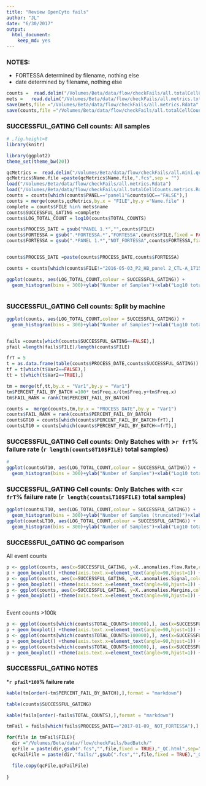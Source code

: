 ```yaml
---
title: "Review OpenCyto fails"
author: "JL"
date: "6/30/2017"
output: 
  html_document: 
    keep_md: yes
---
```

### NOTES:
 - FORTESSA determined by filename, nothing else
 - date determined by filename, nothing else


```r
counts =  read.delim("/Volumes/Beta/data/flow/checkFails/all.totalCellCounts.metrics.txt",stringsAsFactors = FALSE,sep = "\t") 
mets =   read.delim("/Volumes/Beta/data/flow/checkFails/all.metrics.txt",stringsAsFactors = FALSE,sep = "\t") 
save(mets,file ="/Volumes/Beta/data/flow/checkFails/all.metrics.Rdata" )
save(counts,file ="/Volumes/Beta/data/flow/checkFails/all.totalCellCounts.metrics.Rdata" )

```

### SUCCESSFUL_GATING Cell counts: All samples

```r
# ,fig.height=8
library(knitr)

library(ggplot2)
theme_set(theme_bw(20))

qcMetrics =  read.delim("/Volumes/Beta/data/flow/checkFails/all.mini.qc.txt",stringsAsFactors = FALSE,sep = "\t") 
qcMetrics$Name.file =paste(qcMetrics$Name.file,".fcs",sep = "")
load("/Volumes/Beta/data/flow/checkFails/all.metrics.Rdata")
load("/Volumes/Beta/data/flow/checkFails/all.totalCellCounts.metrics.Rdata")
counts = counts[which(counts$PANEL=="panel1"&counts$QC=="FALSE"),]
counts = merge(counts,qcMetrics,by.x = "FILE",by.y ="Name.file" )
complete = counts$FILE %in% mets$name
counts$SUCCESSFUL_GATING =complete 
counts$LOG_TOTAL_COUNT = log10(counts$TOTAL_COUNTS)

counts$PROCESS_DATE = gsub("PANEL 1.*","",counts$FILE)
counts$FORTESSA = gsub(".*FORTESSA.*","FORTESSA",counts$FILE,fixed = FALSE)
counts$FORTESSA = gsub(".*PANEL 1.*","NOT_FORTESSA",counts$FORTESSA,fixed = FALSE)


counts$PROCESS_DATE =paste(counts$PROCESS_DATE,counts$FORTESSA)

counts = counts[which(counts$FILE!="2016-05-03_P2_HB_panel 2_CTL-A_1715_001.fcs"&counts$FILE!="Specimen_001_WHOLE BLOOD BT RBC X1_014.fcs"&counts$FILE!="Specimen_001_WHOLE BLOOD BT RBC X2_015.fcs"&counts$FILE!="2016-05-03_P2_HB_panel 2_CTL-B_1722_002.fcs"),]

ggplot(counts, aes(LOG_TOTAL_COUNT,colour = SUCCESSFUL_GATING)) +
  geom_histogram(bins = 300)+ylab("Number of Samples")+xlab("Log10 total cell count") +facet_wrap(~SUCCESSFUL_GATING)



```

### SUCCESSFUL_GATING Cell counts: Split by machine


```r
ggplot(counts, aes(LOG_TOTAL_COUNT,colour = SUCCESSFUL_GATING)) +
  geom_histogram(bins = 300)+ylab("Number of Samples")+xlab("Log10 total cell count") +facet_wrap(FORTESSA~SUCCESSFUL_GATING)


fails =counts[which(counts$SUCCESSFUL_GATING==FALSE),]
pfail =length(fails$FILE)/length(counts$FILE)

frT = 5
t = as.data.frame(table(counts$PROCESS_DATE,counts$SUCCESSFUL_GATING))
tf = t[which(t$Var2==FALSE),]
tt = t[which(t$Var2==TRUE),]

tm = merge(tf,tt,by.x = "Var1",by.y = "Var1")
tm$PERCENT_FAIL_BY_BATCH =100* tm$Freq.x/(tm$Freq.y+tm$Freq.x)
tm$FAIL_RANK = rank(tm$PERCENT_FAIL_BY_BATCH)

counts =  merge(counts,tm,by.x = "PROCESS_DATE",by.y = "Var1")
counts$FAIL_RANK = rank(counts$PERCENT_FAIL_BY_BATCH)
countsGT10 = counts[which(counts$PERCENT_FAIL_BY_BATCH>frT),]
countsLT10 = counts[which(counts$PERCENT_FAIL_BY_BATCH<=frT),]

```


### SUCCESSFUL_GATING Cell counts: Only Batches with >`r frT`% failure rate (`r length(countsGT10$FILE)` total samples)


```r

# 
ggplot(countsGT10, aes(LOG_TOTAL_COUNT,colour = SUCCESSFUL_GATING)) +
  geom_histogram(bins = 300)+ylab("Number of Samples")+xlab("Log10 total cell count") +facet_wrap(~SUCCESSFUL_GATING)

```

### SUCCESSFUL_GATING Cell counts: Only Batches with <=`r frT`% failure rate (`r length(countsLT10$FILE)` total samples)


```r
ggplot(countsLT10, aes(LOG_TOTAL_COUNT,colour = SUCCESSFUL_GATING)) +
  geom_histogram(bins = 300)+ylab("Number of Samples (truncated)")+xlab("Log10 total cell count") +facet_wrap(~SUCCESSFUL_GATING) +ylim(0,50)
ggplot(countsLT10, aes(LOG_TOTAL_COUNT,colour = SUCCESSFUL_GATING)) +
  geom_histogram(bins = 300)+ylab("Number of Samples")+xlab("Log10 total cell count") +facet_wrap(~SUCCESSFUL_GATING)
```

### SUCCESSFUL_GATING QC comparison


 All event counts
```r
p <- ggplot(counts, aes(x=SUCCESSFUL_GATING, y=X..anomalies.flow.Rate,color=SUCCESSFUL_GATING))
p + geom_boxplot() +theme(axis.text.x=element_text(angle=90,hjust=1)) +ylab("percent anomalies.flow.Rate")+xlab("success")
p <- ggplot(counts, aes(x=SUCCESSFUL_GATING, y=X..anomalies.Signal,color=SUCCESSFUL_GATING))
p + geom_boxplot() +theme(axis.text.x=element_text(angle=90,hjust=1)) +ylab("percent anomalies.Signal")+xlab("success")
p <- ggplot(counts, aes(x=SUCCESSFUL_GATING, y=X..anomalies.Margins,color=SUCCESSFUL_GATING))
p + geom_boxplot() +theme(axis.text.x=element_text(angle=90,hjust=1)) +ylab("percent anomalies.Margins")+xlab("success")



```



Event counts >100k
```r
p <- ggplot(counts[which(counts$TOTAL_COUNTS>100000),], aes(x=SUCCESSFUL_GATING, y=X..anomalies.flow.Rate,color=SUCCESSFUL_GATING))
p + geom_boxplot() +theme(axis.text.x=element_text(angle=90,hjust=1)) +ylab("percent anomalies.flow.Rate")+xlab("success")
p <- ggplot(counts[which(counts$TOTAL_COUNTS>100000),], aes(x=SUCCESSFUL_GATING, y=X..anomalies.Signal,color=SUCCESSFUL_GATING))
p + geom_boxplot() +theme(axis.text.x=element_text(angle=90,hjust=1)) +ylab("percent anomalies.Signal")+xlab("success")
p <- ggplot(counts[which(counts$TOTAL_COUNTS>100000),], aes(x=SUCCESSFUL_GATING, y=X..anomalies.Margins,color=SUCCESSFUL_GATING))
p + geom_boxplot() +theme(axis.text.x=element_text(angle=90,hjust=1)) +ylab("percent anomalies.Margins")+xlab("success")

```



### SUCCESSFUL_GATING NOTES

***`r pfail*100`% failure rate**



```r

kable(tm[order(-tm$PERCENT_FAIL_BY_BATCH),],format = "markdown")

table(counts$SUCCESSFUL_GATING)

kable(fails[order(-fails$TOTAL_COUNTS),],format = "markdown")

tmFail = fails[which(fails$PROCESS_DATE=="2017-01-09_ NOT_FORTESSA"),]

for(file in tmFail$FILE){
  dir ="/Volumes/Beta/data/flow/checkFails/badBatch/"
  qcFile = paste(dir,gsub(".fcs","",file,fixed = TRUE),"_QC.html",sep="")
  qcFailFile = paste(dir,"fails/",gsub(".fcs","",file,fixed = TRUE),"_QC.html",sep="")

  file.copy(qcFile,qcFailFile)
  
}

```